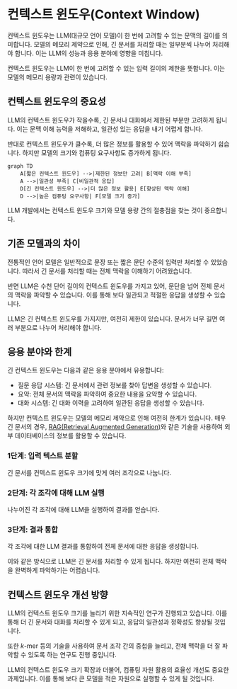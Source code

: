 
# 컨텍스트 윈도우(Context Window)

컨텍스트 윈도우는 LLM(대규모 언어 모델)이 한 번에 고려할 수 있는 문맥의 길이를 의미합니다. 모델의 메모리 제약으로 인해, 긴 문서를 처리할 때는 일부분씩 나누어 처리해야 합니다. 이는 LLM의 성능과 응용 분야에 영향을 미칩니다.

<Callout emoji="💡">
컨텍스트 윈도우는 LLM이 한 번에 고려할 수 있는 입력 길이의 제한을 뜻합니다. 이는 모델의 메모리 용량과 관련이 있습니다.
</Callout>

## 컨텍스트 윈도우의 중요성

LLM의 컨텍스트 윈도우가 작을수록, 긴 문서나 대화에서 제한된 부분만 고려하게 됩니다. 이는 문맥 이해 능력을 저해하고, 일관성 있는 응답을 내기 어렵게 합니다.

반대로 컨텍스트 윈도우가 클수록, 더 많은 정보를 활용할 수 있어 맥락을 파악하기 쉽습니다. 하지만 모델의 크기와 컴퓨팅 요구사항도 증가하게 됩니다.

```mermaid
graph TD
    A[짧은 컨텍스트 윈도우] -->|제한된 정보만 고려| B[맥락 이해 부족]
    A -->|일관성 부족| C[비일관적 응답]
    D[긴 컨텍스트 윈도우] -->|더 많은 정보 활용| E[향상된 맥락 이해]
    D -->|높은 컴퓨팅 요구사항| F[모델 크기 증가]
```

LLM 개발에서는 컨텍스트 윈도우 크기와 모델 용량 간의 절충점을 찾는 것이 중요합니다.

## 기존 모델과의 차이

전통적인 언어 모델은 일반적으로 문장 또는 짧은 문단 수준의 입력만 처리할 수 있었습니다. 따라서 긴 문서를 처리할 때는 전체 맥락을 이해하기 어려웠습니다.

반면 LLM은 수천 단어 길이의 컨텍스트 윈도우를 가지고 있어, 문단을 넘어 전체 문서의 맥락을 파악할 수 있습니다. 이를 통해 보다 일관되고 적절한 응답을 생성할 수 있습니다.

<Callout emoji="⚠️">
LLM은 긴 컨텍스트 윈도우를 가지지만, 여전히 제한이 있습니다. 문서가 너무 길면 여러 부분으로 나누어 처리해야 합니다.
</Callout>

## 응용 분야와 한계

긴 컨텍스트 윈도우는 다음과 같은 응용 분야에서 유용합니다:

- 질문 응답 시스템: 긴 문서에서 관련 정보를 찾아 답변을 생성할 수 있습니다.
- 요약: 전체 문서의 맥락을 파악하여 중요한 내용을 요약할 수 있습니다.
- 대화 시스템: 긴 대화 이력을 고려하여 일관된 응답을 생성할 수 있습니다.

하지만 컨텍스트 윈도우는 모델의 메모리 제약으로 인해 여전히 한계가 있습니다. 매우 긴 문서의 경우, [RAG(Retrieval Augmented Generation)](/what-is-rag)와 같은 기술을 사용하여 외부 데이터베이스의 정보를 활용할 수 있습니다.

<Steps>

### 1단계: 입력 텍스트 분할

긴 문서를 컨텍스트 윈도우 크기에 맞게 여러 조각으로 나눕니다.

### 2단계: 각 조각에 대해 LLM 실행

나누어진 각 조각에 대해 LLM을 실행하여 결과를 얻습니다.

### 3단계: 결과 통합

각 조각에 대한 LLM 결과를 통합하여 전체 문서에 대한 응답을 생성합니다.

</Steps>

이와 같은 방식으로 LLM은 긴 문서를 처리할 수 있게 됩니다. 하지만 여전히 전체 맥락을 완벽하게 파악하기는 어렵습니다.

## 컨텍스트 윈도우 개선 방향

LLM의 컨텍스트 윈도우 크기를 늘리기 위한 지속적인 연구가 진행되고 있습니다. 이를 통해 더 긴 문서와 대화를 처리할 수 있게 되고, 응답의 일관성과 정확성도 향상될 것입니다.

또한 $k$-mer 등의 기술을 사용하여 문서 조각 간의 중첩을 늘리고, 전체 맥락을 더 잘 파악할 수 있도록 하는 연구도 진행 중입니다.

LLM의 컨텍스트 윈도우 크기 확장과 더불어, 컴퓨팅 자원 활용의 효율성 개선도 중요한 과제입니다. 이를 통해 보다 큰 모델을 적은 자원으로 실행할 수 있게 될 것입니다.